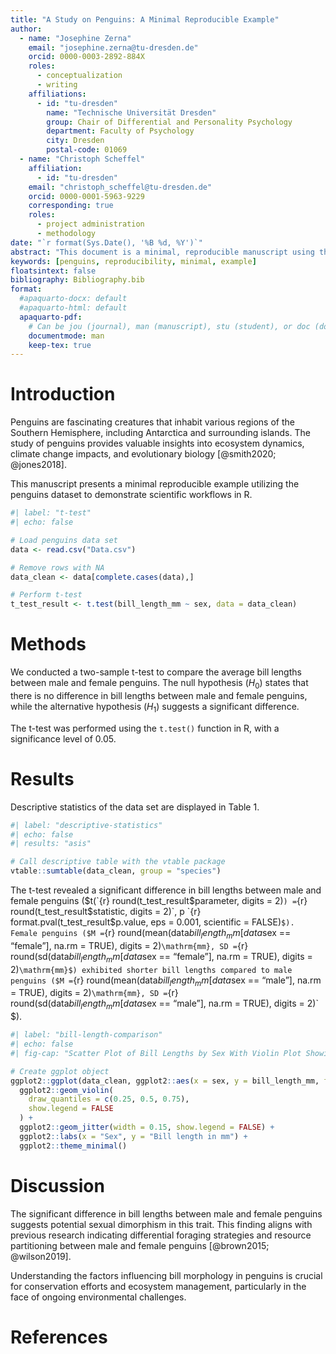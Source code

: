 ```yaml
---
title: "A Study on Penguins: A Minimal Reproducible Example"
author:
  - name: "Josephine Zerna"
    email: "josephine.zerna@tu-dresden.de"
    orcid: 0000-0003-2892-884X
    roles:
      - conceptualization
      - writing
    affiliations:
      - id: "tu-dresden"
        name: "Technische Universität Dresden"
        group: Chair of Differential and Personality Psychology
        department: Faculty of Psychology
        city: Dresden
        postal-code: 01069
  - name: "Christoph Scheffel"
    affiliation:
      - id: "tu-dresden"
    email: "christoph_scheffel@tu-dresden.de"
    orcid: 0000-0001-5963-9229
    corresponding: true
    roles:
      - project administration
      - methodology
date: "`r format(Sys.Date(), '%B %d, %Y')`"
abstract: "This document is a minimal, reproducible manuscript using the penguins data set as an example."
keywords: [penguins, reproducibility, minimal, example]
floatsintext: false
bibliography: Bibliography.bib
format:
  #apaquarto-docx: default
  #apaquarto-html: default
  apaquarto-pdf:
    # Can be jou (journal), man (manuscript), stu (student), or doc (document)
    documentmode: man
    keep-tex: true
---
```


# Introduction

Penguins are fascinating creatures that inhabit various regions of the Southern Hemisphere, including Antarctica and surrounding islands.
The study of penguins provides valuable insights into ecosystem dynamics, climate change impacts, and evolutionary biology [@smith2020; @jones2018].

This manuscript presents a minimal reproducible example utilizing the penguins dataset to demonstrate scientific workflows in R.

```r
#| label: "t-test"
#| echo: false

# Load penguins data set
data <- read.csv("Data.csv")

# Remove rows with NA
data_clean <- data[complete.cases(data),]

# Perform t-test
t_test_result <- t.test(bill_length_mm ~ sex, data = data_clean)

```

# Methods

We conducted a two-sample t-test to compare the average bill lengths between male and female penguins.
The null hypothesis ($H_0$) states that there is no difference in bill lengths between male and female penguins, while the alternative hypothesis ($H_1$) suggests a significant difference.

The t-test was performed using the `t.test()` function in R, with a significance level of 0.05.

# Results

Descriptive statistics of the data set are displayed in Table 1.

```r
#| label: "descriptive-statistics"
#| echo: false
#| results: "asis"

# Call descriptive table with the vtable package
vtable::sumtable(data_clean, group = "species")

```

The t-test revealed a significant difference in bill lengths between male and female penguins ($t(`{r} round(t_test_result$parameter, digits = 2)`) = `{r} round(t_test_result$statistic, digits = 2)`, p `{r} format.pval(t_test_result$p.value, eps = 0.001, scientific = FALSE)`$).
Female penguins ($M = `{r} round(mean(data$bill_length_mm[data$sex == "female"], na.rm = TRUE), digits = 2)` \mathrm{mm}, SD = `{r} round(sd(data$bill_length_mm[data$sex == "female"], na.rm = TRUE), digits = 2)` \mathrm{mm}$) exhibited shorter bill lengths compared to male penguins ($M = `{r} round(mean(data$bill_length_mm[data$sex == "male"], na.rm = TRUE), digits = 2)` \mathrm{mm}, SD = `{r} round(sd(data$bill_length_mm[data$sex == "male"], na.rm = TRUE), digits = 2)` \mathrm{mm}$).

```r
#| label: "bill-length-comparison"
#| echo: false
#| fig-cap: "Scatter Plot of Bill Lengths by Sex With Violin Plot Showing Quartiles"

# Create ggplot object
ggplot2::ggplot(data_clean, ggplot2::aes(x = sex, y = bill_length_mm, fill = sex), group = sex) +
  ggplot2::geom_violin(
    draw_quantiles = c(0.25, 0.5, 0.75),
    show.legend = FALSE
  ) +
  ggplot2::geom_jitter(width = 0.15, show.legend = FALSE) +
  ggplot2::labs(x = "Sex", y = "Bill length in mm") +
  ggplot2::theme_minimal()
```

# Discussion

The significant difference in bill lengths between male and female penguins suggests potential sexual dimorphism in this trait.
This finding aligns with previous research indicating differential foraging strategies and resource partitioning between male and female penguins [@brown2015; @wilson2019].

Understanding the factors influencing bill morphology in penguins is crucial for conservation efforts and ecosystem management, particularly in the face of ongoing environmental challenges.

# References

::: {#refs}
:::